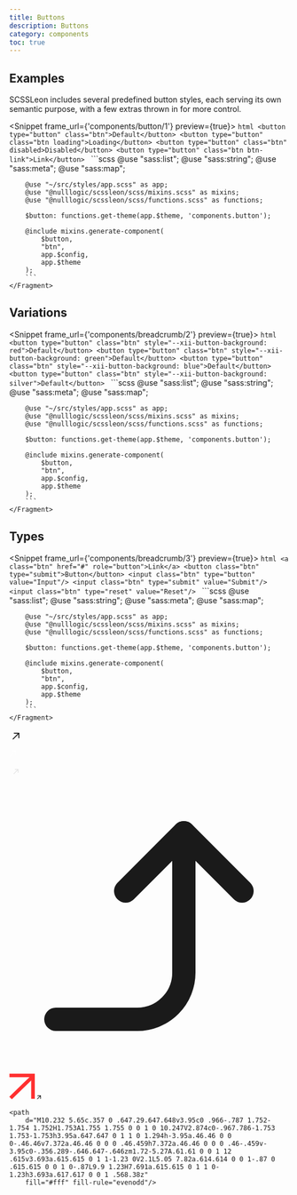 ```yaml
---
title: Buttons
description: Buttons
category: components
toc: true
---
```


## Examples

SCSSLeon includes several predefined button styles, each serving its own semantic purpose, with a few extras thrown in for more control.

<Snippet frame_url={'components/button/1'} preview={true}>
    <Fragment slot="html">
        ```html
        <button type="button" class="btn">Default</button>
        <button type="button" class="btn loading">Loading</button>
        <button type="button" class="btn" disabled>Disabled</button>
        <button type="button" class="btn btn-link">Link</button>
        ```
    </Fragment>
    <Fragment slot="scss">
        ```scss
        @use "sass:list";
        @use "sass:string";
        @use "sass:meta";
        @use "sass:map";

        @use "~/src/styles/app.scss" as app;
        @use "@nulllogic/scssleon/scss/mixins.scss" as mixins;
        @use "@nulllogic/scssleon/scss/functions.scss" as functions;

        $button: functions.get-theme(app.$theme, 'components.button');

        @include mixins.generate-component(
            $button,
            "btn",
            app.$config,
            app.$theme
        );
        ```
    </Fragment>
</Snippet>

## Variations

<Snippet frame_url={'components/breadcrumb/2'} preview={true}>
    <Fragment slot="html">
        ```html
        <button type="button" class="btn" style="--xii-button-background: red">Default</button>
        <button type="button" class="btn" style="--xii-button-background: green">Default</button>
        <button type="button" class="btn" style="--xii-button-background: blue">Default</button>
        <button type="button" class="btn" style="--xii-button-background: silver">Default</button>
        ```
    </Fragment>
    <Fragment slot="scss">
        ```scss
        @use "sass:list";
        @use "sass:string";
        @use "sass:meta";
        @use "sass:map";

        @use "~/src/styles/app.scss" as app;
        @use "@nulllogic/scssleon/scss/mixins.scss" as mixins;
        @use "@nulllogic/scssleon/scss/functions.scss" as functions;

        $button: functions.get-theme(app.$theme, 'components.button');

        @include mixins.generate-component(
            $button,
            "btn",
            app.$config,
            app.$theme
        );
        ```
    </Fragment>
</Snippet>

## Types

<Snippet frame_url={'components/breadcrumb/3'} preview={true}>
    <Fragment slot="html">
        ```html
        <a class="btn" href="#" role="button">Link</a>
        <button class="btn" type="submit">Button</button>
        <input class="btn" type="button" value="Input"/>
        <input class="btn" type="submit" value="Submit"/>
        <input class="btn" type="reset" value="Reset"/>
        ```
    </Fragment>
    <Fragment slot="scss">
        ```scss
        @use "sass:list";
        @use "sass:string";
        @use "sass:meta";
        @use "sass:map";

        @use "~/src/styles/app.scss" as app;
        @use "@nulllogic/scssleon/scss/mixins.scss" as mixins;
        @use "@nulllogic/scssleon/scss/functions.scss" as functions;

        $button: functions.get-theme(app.$theme, 'components.button');

        @include mixins.generate-component(
            $button,
            "btn",
            app.$config,
            app.$theme
        );
        ```
    </Fragment>
</Snippet>

<svg xmlns="http://www.w3.org/2000/svg" width="24" height="24" viewBox="0 0 24 24" fill="none">
    <path d="M17.25 15.25V6.75H8.75" stroke="black" stroke-width="1.5" stroke-linecap="round" stroke-linejoin="round"/>
    <path d="M17 7L6.75 17.25" stroke="black" stroke-width="1.5" stroke-linecap="round" stroke-linejoin="round"/>
</svg>

<svg xmlns="http://www.w3.org/2000/svg" xmlns:xlink="http://www.w3.org/1999/xlink" width="12px" height="12px"
     viewBox="0 0 12 12" version="1.1">
    <g id="Page-1" stroke="none" stroke-width="1" fill="none" fill-rule="evenodd">
        <g id="Artboard" transform="translate(-209.000000, -19.000000)" stroke="#FFFFFF">
            <g id="Group" transform="translate(209.000000, 19.000000)">
                <path d="M4.5,0.5 L11.5,0.5" id="Line-5" stroke-linecap="square"/>
                <path d="M11.5,7.5 L11.5,0.5" id="Line-5" stroke-linecap="square"/>
                <path d="M0.5,11.5 L11.5,0.5" id="Line-5"/>
            </g>
        </g>
    </g>
</svg>

<svg xmlns="http://www.w3.org/2000/svg" width="24" height="24" viewBox="0 0 24 24" fill="none">
    <path fill-rule="evenodd" clip-rule="evenodd"
          d="M14.464 8.68779H9.91255V7.48779H16.5125V14.0878H15.3125V9.53632L8.33681 16.5121L7.48828 15.6635L14.464 8.68779Z"
          fill="#E2E2E2"/>
</svg>

<svg xmlns="http://www.w3.org/2000/svg" viewBox="0 0 24 24" fill="none" stroke="currentColor" stroke-width="2"
     stroke-linecap="round" stroke-linejoin="round">
    <polyline points="10 9 15 4 20 9"></polyline>
    <path d="M4 20h7a4 4 0 0 0 4-4V4"></path>
</svg>

<svg xmlns="http://www.w3.org/2000/svg" width="46" height="46" viewBox="0 0 46 46" fill="none">
    <path fill-rule="evenodd" clip-rule="evenodd" d="M46 6.34483H0.264223V0H46V6.34483Z" fill="#FF2F2F"/>
    <path fill-rule="evenodd" clip-rule="evenodd" d="M46 5.02299V45.2069H39.4663V5.02299L46 5.02299Z" fill="#FF2F2F"/>
    <path fill-rule="evenodd" clip-rule="evenodd"
          d="M44.6388 7.13793L4.62001 46L0 41.5135L40.0188 2.65146L44.6388 7.13793Z" fill="#FF2F2F"/>
</svg>

<svg width=".5em" height=".5em" viewBox="0 0 18 18" fill="none" xmlns="http://www.w3.org/2000/svg" data-arrow="2">
    <path d="M2.1573 18L15.1348 5.02247V17.5955L18 14.6966V0H3.33708L0.438203 2.89888H12.9775L0 15.8764L2.1573 18Z"
          fill="currentcolor"></path>
</svg>

<svg width="12" height="12" viewBox="0 0 12 12" fill="none" xmlns="http://www.w3.org/2000/svg">
    <g opacity="0.8">
        <path d="M2 10L10 2M10 2H4.28571M10 2V7.71429" stroke="white" stroke-linecap="square"
              stroke-linejoin="round"></path>
    </g>
</svg>

<svg width="22" height="22" viewBox="0 0 22 22" xmlns="http://www.w3.org/2000/svg">

    <path
        d="M10.232 5.65c.357 0 .647.29.647.648v3.95c0 .966-.787 1.752-1.754 1.752H1.753A1.755 1.755 0 0 1 0 10.247V2.874c0-.967.786-1.753 1.753-1.753h3.95a.647.647 0 1 1 0 1.294h-3.95a.46.46 0 0 0-.46.46v7.372a.46.46 0 0 0 .46.459h7.372a.46.46 0 0 0 .46-.459v-3.95c0-.356.289-.646.647-.646zm1.72-5.27A.61.61 0 0 1 12 .615v3.693a.615.615 0 1 1-1.23 0V2.1L5.05 7.82a.614.614 0 0 1-.87 0 .615.615 0 0 1 0-.87L9.9 1.23H7.691a.615.615 0 1 1 0-1.23h3.693a.617.617 0 0 1 .568.38z"
        fill="#fff" fill-rule="evenodd"/>
</svg>
